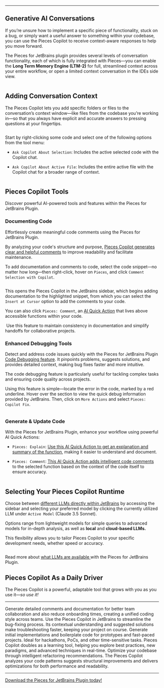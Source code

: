 ***

## Generative AI Conversations

If you’re unsure how to implement a specific piece of functionality, stuck on a bug, or simply want a useful answer to something within your codebase, you can use the Pieces Copilot to receive context-aware responses to help you move forward.

The Pieces for JetBrains plugin provides several levels of conversation functionality, each of which is fully integrated with Pieces—you can enable the **Long Term Memory Engine (LTM-2)** for full, streamlined context across your entire workflow, or open a limited context conversation in the IDEs side view.

<Image src="https://storage.googleapis.com/hashnode_product_documentation_assets/jetbrains_plugin_assets/jetbrains_plugin_assets/pieces_copilot/MAIN_pieces_copilot/chat_window_open.png" alt="" align="center" fullwidth="true" />

## Adding Conversation Context

The Pieces Copilot lets you add specific folders or files to the conversation’s context window—like files from the codebase you’re working in—so that you always have explicit and accurate answers to pressing questions at your fingertips.

<Image src="https://storage.googleapis.com/hashnode_product_documentation_assets/jetbrains_plugin_assets/jetbrains_plugin_assets/pieces_copilot/MAIN_pieces_copilot/add_to_copilot_context_file.png" alt="" align="center" fullwidth="true" />

Start by right-clicking some code and select one of the following options from the tool menu:

* `Ask Copilot About Selection`: Includes the active selected code with the Copilot chat.

* `Ask Copilot About Active File`: Includes the entire active file with the Copilot chat for a broader range of context.

<Image src="https://storage.googleapis.com/hashnode_product_documentation_assets/jetbrains_plugin_assets/jetbrains_plugin_assets/pieces_copilot/MAIN_pieces_copilot/hovering_ask_about_selection.png" alt="" align="center" fullwidth="true" />

## Pieces Copilot Tools

Discover powerful AI-powered tools and features within the Pieces for JetBrains Plugin.

### Documenting Code

Effortlessly create meaningful code comments using the Pieces for JetBrains Plugin.

By analyzing your code's structure and purpose, [Pieces Copilot generates clear and helpful comments](https://docs.pieces.app/products/extensions-plugins/jetbrains/copilot/documenting-code#commenting-code-selections-with-pieces-copilot) to improve readability and facilitate maintenance.

To add documentation and comments to code, select the code snippet—no matter how long—then right-click, hover on `Pieces`, and click `Comment Selection with Copilot`.

<Image src="https://storage.googleapis.com/hashnode_product_documentation_assets/jetbrains_plugin_assets/jetbrains_plugin_assets/pieces_copilot/MAIN_pieces_copilot/hovering_comment_selection.png" alt="" align="center" fullwidth="true" />

This opens the Pieces Copilot in the JetBrains sidebar, which begins adding documentation to the highlighted snippet, from which you can select the `Insert at Cursor` option to add the comments to your code.

You can also click `Pieces: Comment`, an [AI Quick Action](https://docs.pieces.app/products/extensions-plugins/jetbrains/copilot/chat#ai-quick-actions) that lives above accessible functions within your code.

<Image src="https://storage.googleapis.com/hashnode_product_documentation_assets/jetbrains_plugin_assets/jetbrains_plugin_assets/pieces_copilot/MAIN_pieces_copilot/adding-code-comments-quick-action.gif" alt="" align="center" fullwidth="true" />

<Callout type="info">
  Use this feature to maintain consistency in documentation and simplify handoffs for collaborative projects.
</Callout>

### Enhanced Debugging Tools

Detect and address code issues quickly with the Pieces for JetBrains Plugin [Code Debugging feature](https://docs.pieces.app/products/extensions-plugins/jetbrains/copilot/debugging-errors). It pinpoints problems, suggests solutions, and provides detailed context, making bug fixes faster and more intuitive.

The code debugging feature is particularly useful for tackling complex tasks and ensuring code quality across projects.

Using this feature is simple—locate the error in the code, marked by a red underline. Hover over the section to view the quick debug information provided by JetBrains. Then, click on `More Actions` and select `Pieces: Copilot Fix`.

<Image src="https://storage.googleapis.com/hashnode_product_documentation_assets/jetbrains_plugin_assets/jetbrains_plugin_assets/pieces_copilot/MAIN_pieces_copilot/pieces_fix_quick_action.gif" alt="" align="center" fullwidth="true" />

### Generate & Update Code

With the Pieces for JetBrains Plugin, enhance your workflow using powerful AI Quick Actions:

* `Pieces: Explain`: [Use this AI Quick Action to get an explanation and summary of the function](https://docs.pieces.app/products/extensions-plugins/jetbrains/copilot/chat#via-ai-quick-actions), making it easier to understand and document.

* `Pieces: Comment`: [This AI Quick Action adds intelligent code comments](https://docs.pieces.app/products/extensions-plugins/jetbrains/copilot/documenting-code#via-pieces-comment) to the selected function based on the context of the code itself to ensure accuracy.

<Image src="https://storage.googleapis.com/hashnode_product_documentation_assets/jetbrains_plugin_assets/jetbrains_plugin_assets/pieces_copilot/MAIN_pieces_copilot/comment%20inline.png" alt="" align="center" fullwidth="true" />

## Selecting Your Pieces Copilot Runtime

Choose between [different LLMs directly within JetBrains](https://docs.pieces.app/products/extensions-plugins/jetbrains/copilot/llm-settings) by accessing the sidebar and selecting your preferred model by clicking the currently utilized LLM under `Active Model` (Claude 3.5 Sonnet).

Options range from lightweight models for simple queries to advanced models for in-depth analysis, as well as **local** and **cloud-based LLMs.**

This flexibility allows you to tailor Pieces Copilot to your specific development needs, whether speed or accuracy.

<Image src="https://storage.googleapis.com/hashnode_product_documentation_assets/jetbrains_plugin_assets/jetbrains_plugin_assets/pieces_copilot/MAIN_pieces_copilot/changing_runtime.png" alt="" align="center" fullwidth="true" />

Read more about [what LLMs are available ](https://docs.pieces.app/products/extensions-plugins/jetbrains/configuration#supported-llms)with the Pieces for JetBrains Plugin.

## Pieces Copilot As a Daily Driver

The Pieces Copilot is a powerful, adaptable tool that grows with you as you use it—*so use it!*

***

<AccordionGroup>
  <Accordion title="Collaborative Coding Made Easy">
    Generate detailed comments and documentation for better team collaboration and also reduce onboarding times, creating a unified coding style across teams.
  </Accordion>

  <Accordion title="Troubleshoot and Resolve Bugs Swiftly">
    Use the Pieces Copilot in JetBrains to streamline the bug-fixing process. Its contextual understanding and suggested solutions make troubleshooting faster, keeping your project on course.
  </Accordion>

  <Accordion title="Quick Prototyping">
    Generate initial implementations and boilerplate code for prototypes and fast-paced projects. Ideal for hackathons, PoCs, and other time-sensitive tasks.
  </Accordion>

  <Accordion title="Skill Enhancement">
    Pieces Copilot doubles as a learning tool, helping you explore best practices, new paradigms, and advanced techniques in real-time.
  </Accordion>

  <Accordion title="Efficient Code Refactoring">
    Optimize your codebase through intelligent refactoring recommendations. The Pieces Copilot analyzes your code patterns suggests structural improvements and delivers optimizations for both performance and readability.
  </Accordion>
</AccordionGroup>

***

<a target="_blank" href="http://plugins.jetbrains.com/plugin/17328-pieces">Download the Pieces for JetBrains Plugin today!</a>
